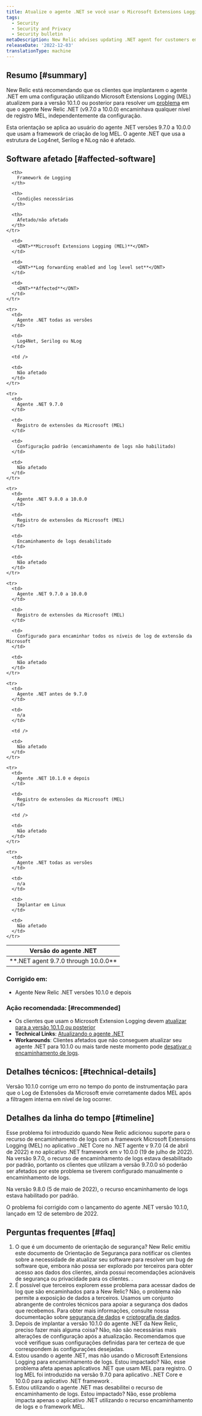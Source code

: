 ```yaml
---
title: Atualize o agente .NET se você usar o Microsoft Extensions Logging com encaminhamento de logs
tags:
  - Security
  - Security and Privacy
  - Security bulletin
metaDescription: New Relic advises updating .NET agent for customers employing Microsoft Extensions Logging with log forwarding enabled
releaseDate: '2022-12-03'
translationType: machine
---
```


## Resumo [#summary]

New Relic está recomendando que os clientes que implantarem o agente .NET em uma configuração utilizando Microsoft Extensions Logging (MEL) atualizem para a versão 10.1.0 ou posterior para resolver um [problema](/docs/release-notes/agent-release-notes/net-release-notes/net-agent-10-1-0/) em que o agente New Relic .NET (v9.7.0 a 10.0.0) encaminhava qualquer nível de registro MEL, independentemente da configuração.

Esta orientação se aplica ao usuário do agente .NET versões 9.7.0 a 10.0.0 que usam a framework de criação de log MEL. O agente .NET que usa a estrutura de Log4net, Serilog e NLog não é afetado.

## Software afetado [#affected-software]

<table>
  <thead>
    <tr>
      <th style={{ width: "200px" }}>
        Versão do agente .NET
      </th>

      <th>
        Framework de Logging
      </th>

      <th>
        Condições necessárias
      </th>

      <th>
        Afetado/não afetado
      </th>
    </tr>
  </thead>

  <tbody>
    <tr>
      <td>
        <DNT>**.NET agent 9.7.0 through 10.0.0**</DNT>
      </td>

      <td>
        <DNT>**Microsoft Extensions Logging (MEL)**</DNT>
      </td>

      <td>
        <DNT>**Log forwarding enabled and log level set**</DNT>
      </td>

      <td>
        <DNT>**Affected**</DNT>
      </td>
    </tr>

    <tr>
      <td>
        Agente .NET todas as versões
      </td>

      <td>
        Log4Net, Serilog ou NLog
      </td>

      <td />

      <td>
        Não afetado
      </td>
    </tr>

    <tr>
      <td>
        Agente .NET 9.7.0
      </td>

      <td>
        Registro de extensões da Microsoft (MEL)
      </td>

      <td>
        Configuração padrão (encaminhamento de logs não habilitado)
      </td>

      <td>
        Não afetado
      </td>
    </tr>

    <tr>
      <td>
        Agente .NET 9.8.0 a 10.0.0
      </td>

      <td>
        Registro de extensões da Microsoft (MEL)
      </td>

      <td>
        Encaminhamento de logs desabilitado
      </td>

      <td>
        Não afetado
      </td>
    </tr>

    <tr>
      <td>
        Agente .NET 9.7.0 a 10.0.0
      </td>

      <td>
        Registro de extensões da Microsoft (MEL)
      </td>

      <td>
        Configurado para encaminhar todos os níveis de log de extensão da Microsoft
      </td>

      <td>
        Não afetado
      </td>
    </tr>

    <tr>
      <td>
        Agente .NET antes de 9.7.0
      </td>

      <td>
        n/a
      </td>

      <td />

      <td>
        Não afetado
      </td>
    </tr>

    <tr>
      <td>
        Agente .NET 10.1.0 e depois
      </td>

      <td>
        Registro de extensões da Microsoft (MEL)
      </td>

      <td />

      <td>
        Não afetado
      </td>
    </tr>

    <tr>
      <td>
        Agente .NET todas as versões
      </td>

      <td>
        n/a
      </td>

      <td>
        Implantar em Linux
      </td>

      <td>
        Não afetado
      </td>
    </tr>
  </tbody>
</table>

### Corrigido em:

* Agente New Relic .NET versões 10.1.0 e depois

### Ação recomendada: [#recommended]

* Os clientes que usam o Microsoft Extension Logging devem [atualizar para a versão 10.1.0 ou posterior](/docs/apm/agents/net-agent/installation/update-net-agent/)
* <DNT>**Technical Links**</DNT>: [Atualizando o agente .NET](/docs/apm/agents/net-agent/installation/update-net-agent/)
* <DNT>**Workarounds**</DNT>: Clientes afetados que não conseguem atualizar seu agente .NET para 10.1.0 ou mais tarde neste momento pode [desativar o encaminhamento de logs](/docs/logs/logs-context/disable-automatic-logging/).

## Detalhes técnicos: [#technical-details]

Versão 10.1.0 corrige um erro no tempo do ponto de instrumentação para que o Log de Extensões da Microsoft envie corretamente dados MEL após a filtragem interna em nível de log ocorrer.

## Detalhes da linha do tempo [#timeline]

Esse problema foi introduzido quando New Relic adicionou suporte para o recurso de encaminhamento de logs com a framework Microsoft Extensions Logging (MEL) no aplicativo ..NET Core no .NET agente v 9.7.0 (4 de abril de 2022) e no aplicativo .NET framework em v 10.0.0 (19 de julho de 2022). Na versão 9.7.0, o recurso de encaminhamento de logs estava desabilitado por padrão, portanto os clientes que utilizam a versão 9.7.0.0 só poderão ser afetados por este problema se tiverem configurado manualmente o encaminhamento de logs.

Na versão 9.8.0 (5 de maio de 2022), o recurso encaminhamento de logs estava habilitado por padrão.

O problema foi corrigido com o lançamento do agente .NET versão 10.1.0, lançado em 12 de setembro de 2022.

## Perguntas frequentes [#faq]

1. O que é um documento de orientação de segurança? New Relic emitiu este documento de Orientação de Segurança para notificar os clientes sobre a necessidade de atualizar seu software para resolver um bug de software que, embora não possa ser explorado por terceiros para obter acesso aos dados dos clientes, ainda possui recomendações acionáveis de segurança ou privacidade para os clientes. .
2. É possível que terceiros explorem esse problema para acessar dados de log que são encaminhados para a New Relic? Não, o problema não permite a exposição de dados a terceiros. Usamos um conjunto abrangente de controles técnicos para apoiar a segurança dos dados que recebemos. Para obter mais informações, consulte nossa documentação sobre [segurança de dados](/docs/security/security-privacy/data-privacy/security-controls-privacy/) e [criptografia de dados](/docs/security/security-privacy/compliance/data-encryption/).
3. Depois de implantar a versão 10.1.0 do agente .NET da New Relic, preciso fazer mais alguma coisa? Não, não são necessárias mais alterações de configuração após a atualização. Recomendamos que você verifique suas configurações definidas para ter certeza de que correspondem às configurações desejadas.
4. Estou usando o agente .NET, mas não usando o Microsoft Extensions Logging para encaminhamento de logs. Estou impactado? Não, esse problema afeta apenas aplicativos .NET que usam MEL para registro. O log MEL foi introduzido na versão 9.7.0 para aplicativo ..NET Core e 10.0.0 para aplicativo .NET framework .
5. Estou utilizando o agente .NET mas desabilitei o recurso de encaminhamento de logs. Estou impactado? Não, esse problema impacta apenas o aplicativo .NET utilizando o recurso encaminhamento de logs e o framework MEL.